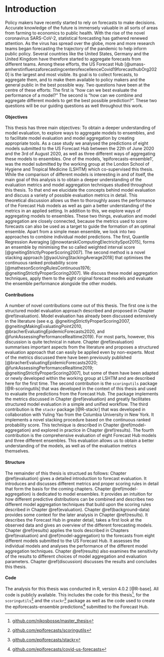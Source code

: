 \tableofcontents

# Introduction {#intro}

Policy makers have recently started to rely on forecasts to make decisions. Accurate knowledge of the future is immensely valuable in all sorts of areas from farming to economics to public health. With the rise of the novel coronavirus SARS-CoV-2, statistical forecasting has gathered renewed attention. As the virus has spread over the globe, more and more research teams began forecasting the trajectory of the pandemic to help inform public policy. Several countries like the United States, Germany and the United Kingdom have therefore started to aggregate forecasts from different teams. Among these efforts, the US Forecast Hub [@umass-amherstinfluenzaforecastingcenterofexcellenceCovid19forecasthubOrg2020] is the largest and most visible. Its goal is to collect forecasts, to aggregate them, and to make them available to policy makers and the general public in the best possible way. Two questions have been at the centre of these efforts: The first is "how can we best evaluate the performance of a model?" The second is "how can we combine and aggregate different models to get the best possible prediction?". These two questions will be our guiding questions as well throughout this work. 

#### Objectives {-}

This thesis has three main objectives: To obtain a deeper understanding of model evaluation, to explore ways to aggregate models to ensembles, and to facilitate model evaluation and model aggregation by creating appropriate tools. As a case study we analysed the predictions of eight models submitted to the US Forecast Hub between the 22th of June 2020 and the 3rd of August 2020, as well as three different ways of aggregating these models to ensembles. One of the models, 'epiforecasts-ensemble1', was the model submitted by the working group at the London School of Hygiene and Tropical Medicine (LSHTM) which co-supervised this thesis. While the comparison of different models is interesting in and of itself, the main goal of this analysis is to obtain a deeper understanding of the evaluation metrics and model aggregation techniques studied throughout this thesis. To that end we elucidate the concepts behind model evaluation and discuss a variety of possible evaluation metrics in detail. This theoretical discussion allows us then to thoroughly asses the performance of the Forecast Hub models as well as gain a better understanding of the metrics in an applied setting. In addition to this, we explore ways of aggregating models to ensembles. These two things, evaluation and model aggregation are closely connected, because the metrics used to score forecasts can also be used as a target to guide the formation of an optimal ensemble. Apart from a simple mean ensemble, we look into two approaches to combine individual model predictions. The first, Quantile Regression Averaging [@nowotarskiComputingElectricitySpot2015], forms an ensemble by minimising the so called weighted interval score [@gneitingStrictlyProperScoring2007]. The second method is a novel stacking approach [@yaoUsingStackingAverage2018] that optimises the continuous ranked probability score [@mathesonScoringRulesContinuous1976; @gneitingStrictlyProperScoring2007]. We discuss these model aggregation techniques, apply them to the eight original forecast models and evaluate the ensemble performance alongside the other models. 

#### Contributions {-}

A number of novel contributions come out of this thesis. The first one is the structured model evaluation approach described and proposed in Chapter \@ref(evaluation). Model evaluation has already been discussed extensively in the literature (see e.g. @gneitingStrictlyProperScoring2007, @gneitingMakingEvaluatingPoint2010, @bracherEvaluatingEpidemicForecasts2020, and @funkAssessingPerformanceRealtime2019). For most parts, however, this discussion is quite technical in nature. Chapter \@ref(evaluation) summarises important aspects from the literature and proposes a structured evaluation approach that can easily be applied even by non-experts. Most of the metrics discussed there have been previously published [@bracherEvaluatingEpidemicForecasts2020; @funkAssessingPerformanceRealtime2019; @gneitingStrictlyProperScoring2007], but some of them have been adapted or newly developed within the working group at LSHTM and are described here for the first time. The second contribution is the `scoringutils` package [@R-scoringutils] that was developed in the context of this thesis and used to evaluate the predictions from the Forecast Hub. The package implements the metrics discussed in Chapter \@ref(evaluation) and greatly facilitates structured model evaluation in a simple and unified workflow. The third contribution is the `stackr` package [@R-stackr] that was developed in collaboration with Yuling Yao from the Columbia University in New York. It implements a novel stacking procedure based on the continuous ranked probability score. This technique is described in Chapter \@ref(model-aggregation) and explored in practice in Chapter \@ref(results). The fourth contribution is the comprehensive evaluation of eight Forecast Hub models and three different ensembles. This evaluation allows us to obtain a better understanding of the models, as well as of the evaluation metrics themselves. 

#### Structure {-}

The remainder of this thesis is structued as follows: Chapter \@ref(evaluation) gives a detailed introduction to forecast evaluation. It introduces and discusses different metrics and proper scoring rules in detail that form the basis for the coming chapters. Chapter \@ref(model-aggregation) is dedicated to model ensembles. It provides an intuition for how different predictive distributions can be combined and describes two different model aggregation techniques that build upon the scoring rules described in Chapter \@ref(evaluation). Chapter \@ref(background-data) provides some context for the later analysis in Chapter \@ref(results). It describes the Forecast Hub in greater detail, takes a first look at the observed data and gives an overview of the different forecasting models. Chapter \@ref(results) applies the tools described in Chapters \@ref(evaluation) and \@ref(model-aggregation) to the forecasts from eight different models submitted to the US Forecast Hub. It assesses the individual models and analyses the performance of the different model aggregation techniques. Chapter \@ref(results) also examines the sensitivity of the results to different choices of model aggregation and evaluation parameters. Chapter \@ref(discussion) discusses the results and concludes this thesis. 

#### Code {-}

The analysis for this thesis was conducted in R, version 4.0.2 [@R-base]. All code is publicly available. This includes the code for this thesis^[[github.com/nikosbosse/master_thesis](https://github.com/nikosbosse/master_thesis)], for the `scoringutils`^[[github.com/epiforecasts/scoringutils](https://github.com/epiforecasts/scoringutils)] and the `stackr`^[[github.com/epiforecasts/stackr](https://github.com/epiforecasts/stackr)] package as well as the code used to create the epiforecasts-ensemble predictions^[[github.com/epiforecasts/covid-us-forecasts](https://github.com/epiforecasts/covid-us-forecasts)] submitted to the Forecast Hub. 






